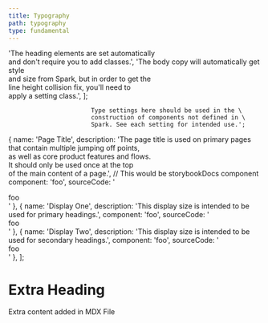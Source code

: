 ```yaml
---
title: Typography
path: typography
type: fundamental
---
```


  'The heading elements are set automatically \
  and don\'t require you to add classes.',
  'The body copy will automatically get style \
  and size from Spark, but in order to get the \
  line height collision fix, you\'ll need to \
  apply a setting class.',
];

                           Type settings here should be used in the \
                           construction of components not defined in \
                           Spark. See each setting for intended use.';

  {
    name: 'Page Title',
    description: 'The page title is used on primary pages \
                  that contain multiple jumping off points, \
                  as well as core product features and flows.\
                  It should only be used once at the top \
                  of the main content of a page.',
     // This would be storybookDocs <Story id=""> component
    component: 'foo',
    sourceCode: '<div>foo</div>'
  },
  {
    name: 'Display One',
    description: 'This display size is intended to be used for primary headings.',
    component: 'foo',
    sourceCode: '<div>foo</div>'
  },
  {
    name: 'Display Two',
    description: 'This display size is intended to be used for secondary headings.',
    component: 'foo',
    sourceCode: '<div>foo</div>'
  },
];

# Extra Heading
Extra content added in MDX File
